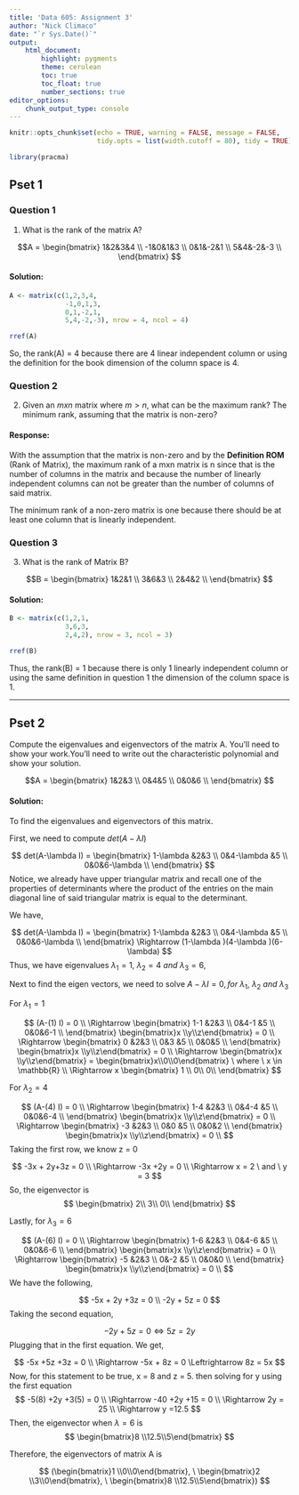 ```yaml
---
title: 'Data 605: Assignment 3'
author: "Nick Climaco"
date: "`r Sys.Date()`"
output:
    html_document:
        highlight: pygments
        theme: cerulean
        toc: true
        toc_float: true
        number_sections: true
editor_options:
    chunk_output_type: console
---
```


```r
knitr::opts_chunk$set(echo = TRUE, warning = FALSE, message = FALSE,
                      tidy.opts = list(width.cutoff = 80), tidy = TRUE)
```

```r
library(pracma)
```

## Pset 1 {-}

### Question 1 {-}
1. What is the rank of the matrix A?

$$A = \begin{bmatrix}
1&2&3&4 \\
-1&0&1&3 \\
0&1&-2&1 \\
5&4&-2&-3 \\
\end{bmatrix} $$

#### Solution: {-}

```r
A <- matrix(c(1,2,3,4,
              -1,0,1,3,
              0,1,-2,1,
              5,4,-2,-3), nrow = 4, ncol = 4)
```

```r
rref(A)
```

So, the rank(A) = 4 because there are 4 linear independent column or using the definition for the book dimension of the column space is 4.

### Question 2 {-}

2. Given an $mxn$ matrix where $m > n$, what can be the maximum rank? The minimum rank, assuming that the matrix is non-zero?

#### Response: {-}

With the assumption that the matrix is non-zero and by the **Definition ROM** (Rank of Matrix), the maximum rank of a mxn matrix is n since that is the number of columns in the matrix and because the number of linearly independent columns can not be greater than the number of columns of said matrix. 

The minimum rank of a non-zero matrix is one because there should be at least one column that is linearly independent.

### Question 3 {-}

3. What is the rank of Matrix B?

$$B = \begin{bmatrix}
1&2&1 \\
3&6&3 \\
2&4&2 \\
\end{bmatrix} $$

#### Solution: {-}

```r
B <- matrix(c(1,2,1,
              3,6,3,
              2,4,2), nrow = 3, ncol = 3)
```

```r
rref(B)
```

Thus, the rank(B) = 1 because there is only 1 linearly independent column or using the same definition in question 1 the dimension of the column space is 1. 

***

## Pset 2 {-}

Compute the eigenvalues and eigenvectors of the matrix A. You’ll need to show your work.You’ll need to write out the characteristic polynomial and show your solution.

$$A = \begin{bmatrix}
1&2&3 \\
0&4&5 \\
0&0&6 \\
\end{bmatrix} $$

#### Solution: {-}

To find the eigenvalues and eigenvectors of this matrix.

First, we need to compute $det(A-\lambda I)$

$$
det(A-\lambda I) = \begin{bmatrix}
1-\lambda &2&3 \\
0&4-\lambda &5 \\
0&0&6-\lambda \\
\end{bmatrix}
$$
Notice, we already have upper triangular matrix and recall one of the properties of determinants where the product of the entries on the main diagonal line of said triangular matrix is equal to the determinant.

We have,

$$
det(A-\lambda I) = \begin{bmatrix}
1-\lambda &2&3 \\
0&4-\lambda &5 \\
0&0&6-\lambda \\
\end{bmatrix} \Rightarrow (1-\lambda )(4-\lambda )(6-\lambda)
$$
Thus, we have eigenvalues $\lambda_1 = 1, \ \lambda_2 = 4 \ and \ \lambda_3 = 6,$

Next to find the eigen vectors, we need to solve $A- \lambda I = 0, for \ \lambda_1, \ \lambda_2 \ and \ \lambda_3$

For $\lambda_1 = 1$

$$
(A-(1) I) = 0 \\
\Rightarrow \begin{bmatrix}
1-1 &2&3 \\
0&4-1 &5 \\
0&0&6-1 \\
\end{bmatrix} \begin{bmatrix}x \\y\\z\end{bmatrix} = 0 \\
\Rightarrow 
\begin{bmatrix}
0 &2&3 \\
0&3 &5 \\
0&0&5 \\
\end{bmatrix} \begin{bmatrix}x \\y\\z\end{bmatrix} = 0 \\
\Rightarrow \begin{bmatrix}x \\y\\z\end{bmatrix} = \begin{bmatrix}x\\0\\0\end{bmatrix} \ where \ x \in \mathbb{R} \\ 
\Rightarrow x \begin{bmatrix} 1 \\ 0\\ 0\\ \end{bmatrix} 
$$

For $\lambda_2 = 4$

$$
(A-(4) I) = 0 \\
\Rightarrow \begin{bmatrix}
1-4 &2&3 \\
0&4-4 &5 \\
0&0&6-4 \\
\end{bmatrix} \begin{bmatrix}x \\y\\z\end{bmatrix} = 0 \\
\Rightarrow 
\begin{bmatrix}
-3 &2&3 \\
0&0 &5 \\
0&0&2 \\
\end{bmatrix} \begin{bmatrix}x \\y\\z\end{bmatrix} = 0 \\
$$
Taking the first row, we know z = 0 

$$
-3x + 2y+3z = 0 \\
\Rightarrow -3x  +2y = 0 \\
\Rightarrow x = 2 \ and \ y = 3
$$
So, the eigenvector is
$$
\begin{bmatrix} 2\\ 3\\ 0\\ \end{bmatrix}
$$


Lastly, for $\lambda_3 = 6$

$$
(A-(6) I) = 0 \\
\Rightarrow \begin{bmatrix}
1-6 &2&3 \\
0&4-6 &5 \\
0&0&6-6 \\
\end{bmatrix} \begin{bmatrix}x \\y\\z\end{bmatrix} = 0 \\
\Rightarrow 
\begin{bmatrix}
-5 &2&3 \\
0&-2 &5 \\
0&0&0 \\
\end{bmatrix} \begin{bmatrix}x \\y\\z\end{bmatrix} = 0 \\
$$
We have the following,

$$
-5x + 2y +3z = 0 \\
-2y + 5z = 0
$$
Taking the second equation,

$$
-2y + 5z = 0 \Leftrightarrow 5z = 2y
$$
Plugging that in the first equation. We get,

$$
-5x +5z +3z = 0 \\
\Rightarrow -5x + 8z = 0 \Leftrightarrow 8z = 5x
$$
Now, for this statement to be true, x = 8 and z = 5. then solving for y using the first equation
$$
-5(8) +2y +3(5) = 0 \\
\Rightarrow -40 +2y +15 = 0 \\
\Rightarrow 2y = 25 \\ 
\Rightarrow y =12.5
$$
Then, the eigenvector when $\lambda = 6$ is 
$$
\begin{bmatrix}8 \\12.5\\5\end{bmatrix}
$$

Therefore, the eigenvectors of matrix A is

$$
(\begin{bmatrix}1 \\0\\0\end{bmatrix}, \ \begin{bmatrix}2 \\3\\0\end{bmatrix}, \ \begin{bmatrix}8 \\12.5\\5\end{bmatrix})
$$


